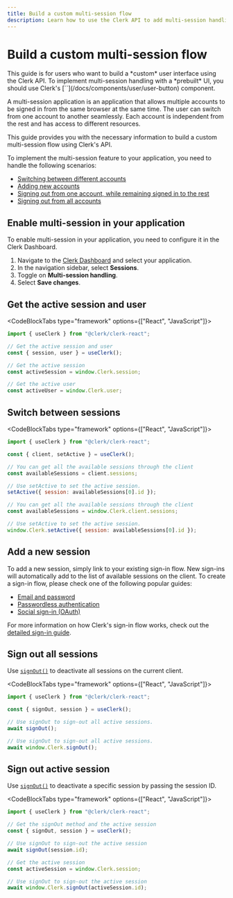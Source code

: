 ```yaml
---
title: Build a custom multi-session flow
description: Learn how to use the Clerk API to add multi-session handling to your application.
---
```


# Build a custom multi-session flow

<Callout type="danger">
  This guide is for users who want to build a *custom* user interface using the Clerk API. To implement multi-session handling with a *prebuilt* UI, you should use Clerk's [`<UserButton />`](/docs/components/user/user-button) component.
</Callout>

A multi-session application is an application that allows multiple accounts to be signed in from the same browser at the same time. The user can switch from one account to another seamlessly. Each account is independent from the rest and has access to different resources.

This guide provides you with the necessary information to build a custom multi-session flow using Clerk's API.

To implement the multi-session feature to your application, you need to handle the following scenarios:

- [Switching between different accounts](#switch-between-sessions)
- [Adding new accounts](#add-a-new-session)
- [Signing out from one account, while remaining signed in to the rest](#sign-out-active-session)
- [Signing out from all accounts](#sign-out-all-sessions)

## Enable multi-session in your application

To enable multi-session in your application, you need to configure it in the Clerk Dashboard.

1. Navigate to the [Clerk Dashboard](https://dashboard.clerk.com/last-active?path=sessions) and select your application.
2. In the navigation sidebar, select **Sessions**.
3. Toggle on **Multi-session handling**.
4. Select **Save changes**.

## Get the active session and user

<CodeBlockTabs type="framework" options={["React", "JavaScript"]}>
```jsx
import { useClerk } from "@clerk/clerk-react";

// Get the active session and user
const { session, user } = useClerk();
```

```js
// Get the active session
const activeSession = window.Clerk.session;

// Get the active user
const activeUser = window.Clerk.user;
```
</CodeBlockTabs>

## Switch between sessions

<CodeBlockTabs type="framework" options={["React", "JavaScript"]}>
```jsx
import { useClerk } from "@clerk/clerk-react";

const { client, setActive } = useClerk();

// You can get all the available sessions through the client
const availableSessions = client.sessions;

// Use setActive to set the active session.
setActive({ session: availableSessions[0].id });
```

```js
// You can get all the available sessions through the client
const availableSessions = window.Clerk.client.sessions;

// Use setActive to set the active session.
window.Clerk.setActive({ session: availableSessions[0].id });
```
</CodeBlockTabs>

## Add a new session

To add a new session, simply link to your existing sign-in flow. New sign-ins will automatically add to the list of available sessions on the client. To create a sign-in flow, please check one of the following popular guides:

- [Email and password](/docs/custom-flows/email-password)
- [Passwordless authentication](/docs/custom-flows/email-sms-otp)
- [Social sign-in (OAuth)](/docs/authentication/social-connections/oauth)

For more information on how Clerk's sign-in flow works, check out the [detailed sign-in guide](/docs/custom-flows/overview#sign-in-flow).

## Sign out all sessions

Use [`signOut()`](/docs/references/javascript/clerk/clerk#sign-out) to deactivate all sessions on the current client.

<CodeBlockTabs type="framework" options={["React", "JavaScript"]}>
```jsx
import { useClerk } from "@clerk/clerk-react";

const { signOut, session } = useClerk();

// Use signOut to sign-out all active sessions.
await signOut();
```

```js
// Use signOut to sign-out all active sessions.
await window.Clerk.signOut();
```
</CodeBlockTabs>

## Sign out active session

Use [`signOut()`](/docs/references/javascript/clerk/clerk#sign-out) to deactivate a specific session by passing the session ID.

<CodeBlockTabs type="framework" options={["React", "JavaScript"]}>
```jsx
import { useClerk } from "@clerk/clerk-react";

// Get the signOut method and the active session
const { signOut, session } = useClerk();

// Use signOut to sign-out the active session
await signOut(session.id);
```

```js
// Get the active session
const activeSession = window.Clerk.session;

// Use signOut to sign-out the active session
await window.Clerk.signOut(activeSession.id);
```
</CodeBlockTabs>
